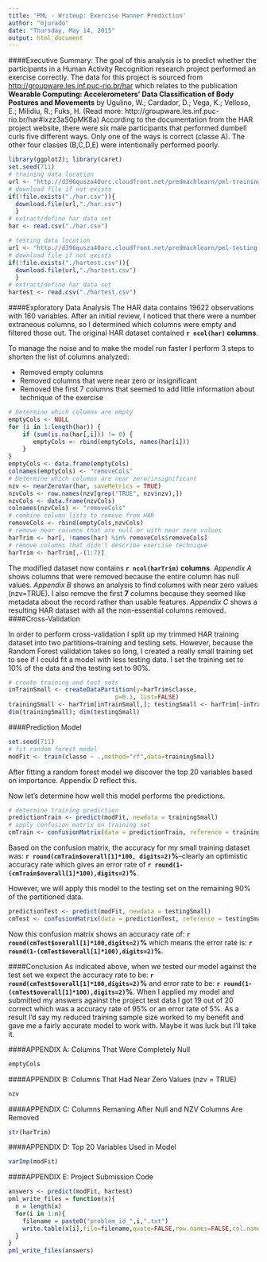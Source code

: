 ```yaml
---
title: 'PML - Writeup: Exercise Manner Prediction'
author: "mjurado"
date: "Thursday, May 14, 2015"
output: html_document
---
```

####Executive Summary:
The goal of this analysis is to predict whether the participants in a Human Activity Recognition research project performed an exercise correctly.  The data for this project is sourced from [http://groupware.les.inf.puc-rio.br/har](http://groupware.les.inf.puc-rio.br/har) which relates to the publication **Wearable Computing: Accelerometers' Data Classification of Body Postures and Movements** by Ugulino, W.; Cardador, D.; Vega, K.; Velloso, E.; Milidiu, R.; Fuks, H.
(Read more: http://groupware.les.inf.puc-rio.br/har#ixzz3aS0pMK8a)
According to the documentation from the HAR project website, there were six male participants that performed dumbell curls five different ways.  Only one of the ways is correct (classe A).  The other four classes (B,C,D,E) were intentionally performed poorly.
 
```r
library(ggplot2); library(caret)
set.seed(711)
# training data location
url <- "http://d396qusza40orc.cloudfront.net/predmachlearn/pml-training.csv"
# download file if not exists
if(!file.exists("./har.csv")){
  download.file(url,"./har.csv")
  }
# extract/define har data set
har <- read.csv("./har.csv")

# testing data location
url <- "http://d396qusza40orc.cloudfront.net/predmachlearn/pml-testing.csv"
# download file if not exists
if(!file.exists("./hartest.csv")){
  download.file(url,"./hartest.csv")
  }
# extract/define har data set
hartest <- read.csv("./hartest.csv")

```
####Exploratory Data Analysis
The HAR data contains 19622 observations with 160 variables.  After an initial review, I noticed that there were a number extraneous columns, so I determined which columns were empty and filtered those out.  The original HAR dataset contained **`r ncol(har)` columns**.

To manage the noise and to make the model run faster I perform 3 steps to shorten the list of columns analyzed:

* Removed empty columns
* Removed columns that were near zero or insignificant
* Removed the first 7 columns that seemed to add little information about technique of the exercise 
```r
# Determine which columns are empty
emptyCols <- NULL
for (i in 1:length(har)) {
    if (sum(is.na(har[,i])) != 0) {
       emptyCols <- rbind(emptyCols, names(har[i]))
    }
}
emptyCols <- data.frame(emptyCols)
colnames(emptyCols) <- "removeCols"
# Determine which columns are near zero/insignificant
nzv <- nearZeroVar(har, saveMetrics = TRUE)
nzvCols <- row.names(nzv[grep("TRUE", nzv$nzv),])
nzvCols <- data.frame(nzvCols)
colnames(nzvCols) <- "removeCols"
# combine column lists to remove from HAR
removeCols <- rbind(emptyCols,nzvCols)
# remove near columns that are null or with near zero values
harTrim <- har[, !names(har) %in% removeCols$removeCols]
# remove columns that didn't describe exercise technique 
harTrim <- harTrim[,-(1:7)]
```
The modified dataset now contains **`r ncol(harTrim)` columns**.  _Appendix A_ shows columns that were removed because the entire column has null values.  _Appendix B_ shows an analysis to find columns with near zero values (nzv=TRUE).  I also remove the first **7** columns because they seemed like metadata about the record rather than usable features.  _Appendix C_ shows a resulting HAR dataset with all the non-essential columns removed.
####Cross-Validation
 
In order to perform cross-validation I split up my trimmed HAR training dataset into two partitions--training and testing sets. However, because the Random Forest validation takes so long, I created a really small training set to see if I could fit a model with less testing data.  I set the training set to 10% of the data and the testing set to 90%.

```r
# create training and test sets
inTrainSmall <- createDataPartition(y=harTrim$classe,
                              p=0.1, list=FALSE)
trainingSmall <- harTrim[inTrainSmall,]; testingSmall <- harTrim[-inTrainSmall,]
dim(trainingSmall); dim(testingSmall)
```
 
####Prediction Model
 
```r
set.seed(711)
# fit random forest model
modFit <- train(classe ~ .,method="rf",data=trainingSmall)
```
After fitting a random forest model we discover the top 20 variables based on importance.  Appendix D reflect this.

Now let's determine how well this model performs the predictions.

```r
# determine training prediction
predictionTrain <- predict(modFit, newdata = trainingSmall)
# apply confusion matrix on training set
cmTrain <- confusionMatrix(data = predictionTrain, reference = trainingSmall$classe)
```
Based on the confusion matrix, the accuracy for my small training dataset was: **`r round(cmTrain$overall[1]*100, digits=2)`%**--clearly an optimistic accuracy rate which gives an error rate of **`r round(1-(cmTrain$overall[1]*100),digits=2)`%**.

However, we will apply this model to the testing set on the remaining 90% of the partitioned data.

```r
predictionTest <- predict(modFit, newdata = testingSmall)
cmTest <- confusionMatrix(data = predictionTest, reference = testingSmall$classe)
```

Now this confusion matrix shows an accuracy rate of: **`r round(cmTest$overall[1]*100,digits=2)`%** which means the error rate is: **`r round(1-(cmTest$overall[1]*100),digits=2)`%**.

####Conclusion
As indicated above, when we tested our model against the test set we expect the accuracy rate to be: **`r round(cmTest$overall[1]*100,digits=2)`%** and error rate to be: **`r round(1-(cmTest$overall[1]*100),digits=2)`%**.  When I applied my model and submitted my answers against the project test data I got 19 out of 20 correct which was a accuracy rate of 95% or an error rate of 5%.  As a result I'd say my reduced training sample size worked to my benefit and gave me a fairly accurate model to work with.  Maybe it was luck but I'll take it.

####APPENDIX A: Columns That Were Completely Null
```r
emptyCols
```
####APPENDIX B: Columns That Had Near Zero Values (nzv = TRUE)
```r
nzv
```
####APPENDIX C: Columns Remaning After Null and NZV Columns Are Removed
```r
str(harTrim)
```
####APPENDIX D: Top 20 Variables Used in Model
```r
varImp(modFit)
```
####APPENDIX E: Project Submission Code
```r
answers <- predict(modFit, hartest)
pml_write_files = function(x){
  n = length(x)
  for(i in 1:n){
    filename = paste0("problem_id_",i,".txt")
    write.table(x[i],file=filename,quote=FALSE,row.names=FALSE,col.names=FALSE)
  }
}
pml_write_files(answers)
```